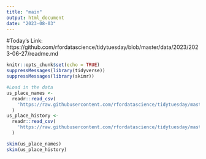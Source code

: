 ```yaml
---
title: "main"
output: html_document
date: "2023-08-03"
---
```


#Today's Link: https://github.com/rfordatascience/tidytuesday/blob/master/data/2023/2023-06-27/readme.md

```r
knitr::opts_chunk$set(echo = TRUE)
suppressMessages(library(tidyverse))
suppressMessages(library(skimr))

```

```r
#Load in the data
us_place_names <-
  readr::read_csv(
    'https://raw.githubusercontent.com/rfordatascience/tidytuesday/master/data/2023/2023-06-27/us_place_names.csv'
  )
us_place_history <-
  readr::read_csv(
    'https://raw.githubusercontent.com/rfordatascience/tidytuesday/master/data/2023/2023-06-27/us_place_history.csv'
  )

skim(us_place_names)
skim(us_place_history)
```

```r

```

```r

```

```r

```

